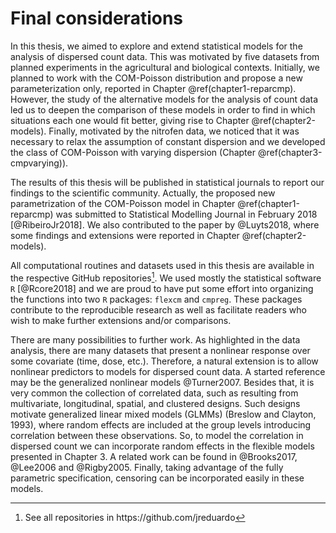 # Final considerations # {#chapterX-final}

In this thesis, we aimed to explore and extend statistical models for
the analysis of dispersed count data. This was motivated by five
datasets from planned experiments in the agricultural and biological
contexts. Initially, we planned to work with the COM-Poisson
distribution and propose a new parameterization only, reported in
Chapter \@ref(chapter1-reparcmp). However, the study of the alternative
models for the analysis of count data led us to deepen the comparison of
these models in order to find in which situations each one would fit
better, giving rise to Chapter \@ref(chapter2-models). Finally,
motivated by the nitrofen data, we noticed that it was necessary to
relax the assumption of constant dispersion and we developed the class
of COM-Poisson with varying dispersion (Chapter
\@ref(chapter3-cmpvarying)).

The results of this thesis will be published in statistical journals to
report our findings to the scientific community. Actually, the proposed
new parametrization of the COM-Poisson model in Chapter
\@ref(chapter1-reparcmp) was submitted to Statistical Modelling Journal
in February 2018 [@RibeiroJr2018]. We also contributed to the paper by
@Luyts2018, where some findings and extensions were reported in Chapter
\@ref(chapter2-models).

All computational routines and datasets used in this thesis are
available in the respective GitHub
repositories^[See all repositories in https://github.com/jreduardo]. We
used mostly the statistical software `R` [@Rcore2018] and we are proud
to have put some effort into organizing the functions into two `R`
packages: `flexcm` and `cmpreg`. These packages contribute to the
reproducible research as well as facilitate readers who wish to make
further extensions and/or comparisons.

There are many possibilities to further work. As highlighted in the data
analysis, there are many datasets that present a nonlinear response over
some covariate (time, dose, etc.). Therefore, a natural extension is to
allow nonlinear predictors to models for dispersed count data. A started
reference may be the generalized nonlinear models @Turner2007. Besides
that, it is very common the collection of correlated data, such as
resulting from multivariate, longitudinal, spatial, and clustered
designs. Such designs motivate generalized linear mixed models (GLMMs)
(Breslow and Clayton, 1993), where random effects are included at the
group levels introducing correlation between these observations. So, to
model the correlation in dispersed count we can incorporate random
effects in the flexible models presented in Chapter 3. A related work
can be found in @Brooks2017, @Lee2006 and @Rigby2005. Finally, taking
advantage of the fully parametric specification, censoring can be
incorporated easily in these models.

\section*{References}
\vspace{-1cm}
\printbibliography[segment=\therefsegment,heading=subbibliography,title={\numberline{}References}]
